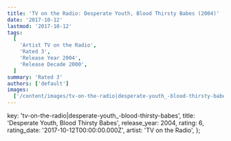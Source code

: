 ```yaml
---
title: 'TV on the Radio: Desperate Youth, Blood Thirsty Babes (2004)'
date: '2017-10-12'
lastmod: '2017-10-12'
tags:
  [
    'Artist TV on the Radio',
    'Rated 3',
    'Release Year 2004',
    'Release Decade 2000',
  ]
summary: 'Rated 3'
authors: ['default']
images:
  ['/content/images/tv-on-the-radio|desperate-youth_-blood-thirsty-babes.jpg']
---
```


  key: 'tv-on-the-radio|desperate-youth_-blood-thirsty-babes',
  title: 'Desperate Youth, Blood Thirsty Babes',
  release_year: 2004,
  rating: 6,
  rating_date: '2017-10-12T00:00:00.000Z',
  artist: 'TV on the Radio',
};

<MusicRating data={data} />
